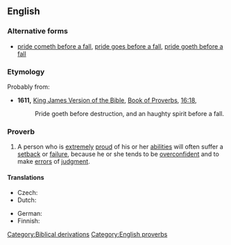 ==English==

===Alternative forms===
* [[pride cometh before a fall]], [[pride goes before a fall]], [[pride goeth before a fall]]

===Etymology===
Probably from:
* '''1611,''' [[w:King James Version of the Bible|King James Version of the Bible]], [[w:Book of Proverbs|Book of Proverbs]], [[s:Bible (King James)/Proverbs#Chapter 16|16:18]],
*:Pride goeth before destruction, and an haughty spirit before a fall.

===Proverb===
{{infl|en|proverb|head=[[pride]] [[comes]] [[before]] [[a]] [[fall]]}}

# A person who is [[extremely]] [[proud]] of his or her [[ability|abilities]] will often suffer a [[setback]] or [[failure]], because he or she tends to be [[overconfident]] and to make [[error]]s of [[judgment]].

====Translations====

{{trans-top|Translations}}
* Czech: {{t-|cs|pýcha předchází pád}}
* Dutch: {{t|nl|hoogmoed komt voor de val}}
{{trans-mid}}
* German: {{t|de|Hochmut kommt vor dem Fall}}
* Finnish: {{t|fi|ylpeys käy lankeemuksen edellä}}
{{trans-bottom}}

[[Category:Biblical derivations]]
[[Category:English proverbs]]